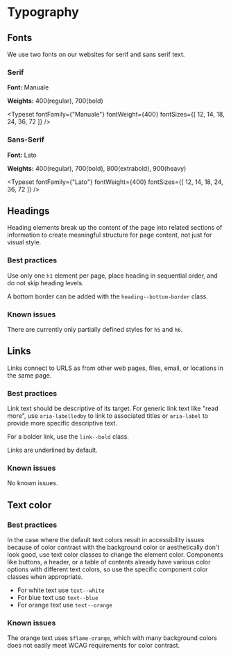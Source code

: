 
<Meta title="Global/Typography" />

# Typography

## Fonts
We use two fonts on our websites for serif and sans serif text.

### Serif
**Font:** Manuale

**Weights:** 400(regular), 700(bold)

<Typeset
  fontFamily={"Manuale"}
  fontWeight={400}
  fontSizes={[
    12, 14, 18, 24, 36, 72
  ]}
/>


### Sans-Serif
**Font:** Lato

**Weights:** 400(regular), 700(bold), 800(extrabold), 900(heavy)

<Typeset
  fontFamily={"Lato"}
  fontWeight={400}
  fontSizes={[
    12, 14, 18, 24, 36, 72
  ]}
/>

## Headings

Heading elements break up the content of the page into related sections of information to create
meaningful structure for page content, not just for visual style.

### Best practices

Use only one `h1` element per page, place heading in sequential order, and do not skip heading levels.

A bottom border can be added with the `heading--bottom-border` class.

### Known issues

There are currently only partially defined styles for `h5` and `h6`.

<Story story={headingsStories.headings} />

## Links
Links connect to URLS as from other web pages, files, email, or locations in the same page.

### Best practices

Link text should be descriptive of its target. For generic link text like "read more", use
`aria-labelledby` to link to associated titles or `aria-label` to provide more specific
descriptive text.

For a bolder link, use the `link--bold` class.

Links are underlined by default.

### Known issues

No known issues.

<Story story={linkStories.links} />

## Text color

### Best practices
In the case where the default text colors result in accessibility issues because of color
contrast with the background color or aesthetically don't look good, use text color classes
to change the element color. Components like buttons, a header, or a table of contents already 
have various color options with different text colors, so use the specific component color
classes when appropriate.

- For white text use `text--white`
- For blue text use `text--blue`
- For orange text use `text--orange`

### Known issues

The orange text uses `$flame-orange`, which with many background colors does not easily meet
WCAG requirements for color contrast.

<Story story={textColorStories.textColor} />


